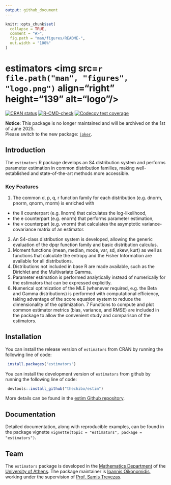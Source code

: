 ```yaml
---
output: github_document
---
```


<!-- README.md is generated from README.Rmd. Please edit that file -->

```r
knitr::opts_chunk$set(
  collapse = TRUE,
  comment = "#>",
  fig.path = "man/figures/README-",
  out.width = "100%"
)
```

# estimators <img src=`r file.path("man", "figures", "logo.png")` align="right" height="139" alt="logo"/>

<!-- badges: start -->
[![CRAN status](https://www.r-pkg.org/badges/version/estimators)](https://CRAN.R-project.org/package=estimators)
[![R-CMD-check](https://github.com/thechibo/estim/actions/workflows/R-CMD-check.yaml/badge.svg)](https://github.com/thechibo/estim/actions/workflows/R-CMD-check.yaml)
[![Codecov test coverage](https://codecov.io/gh/thechibo/estim/branch/main/graph/badge.svg)](https://app.codecov.io/gh/thechibo/estim?branch=main)
<!-- badges: end -->

**Notice**: This package is no longer maintained and will be archived on the 1st of June 2025.  
Please switch to the new package: [`joker`](https://github.com/thechibo/joker).

## Introduction

The `estimators` R package develops an S4 distribution system and performs parameter estimation in common distribution families, making well-established and state-of-the-art methods more accessible.

### Key Features

1. The common d, p, q, r function family for each distribution (e.g. dnorm, pnorm, qnorm, rnorm) is enriched with 
  - the ll counterpart (e.g. llnorm) that calculates the log-likelihood, 
  - the e counterpart (e.g. enorm) that performs parameter estimation,
  - the v counterpart (e.g. vnorm) that calculates the asymptotic variance-covariance matrix of an estimator.
2. An S4-class distribution system is developed, allowing the generic evaluation of the dpqr function family and basic distribution calculus. 
3. Moment functions (mean, median, mode, var, sd, skew, kurt) as well as functions that calculate the entropy and the Fisher Information are available for all distributions.
4. Distributions not included in base R are made available, such as the Dirichlet and the Multivariate Gamma.
5. Parameter estimation is performed analytically instead of numerically for the estimators that can be expressed explicitly.
6. Numerical optimization of the MLE (whenever required, e.g. the Beta and Gamma distributions) is performed with computational efficiency, taking advantage of the score equation system to reduce the dimensionality of the optimization.
7 Functions to compute and plot common estimator metrics (bias, variance, and RMSE) are included in the package to allow the convenient study and comparison of the estimators.

## Installation

You can install the release version of `estimators` from CRAN by running the following line of code:

```r
 install.packages("estimators")
```

You can install the development version of `estimators` from github by running the following line of code:

```r
 devtools::install_github("thechibo/estim")
```

More details can be found in the [estim Github repository](https://github.com/thechibo/estim "estim Github repository").

## Documentation

Detailed documentation, along with reproducible examples, can be found in the package vignette `vignette(topic = "estimators", package = "estimators")`.

## Team

The `estimators` package is developed in the 
[Mathematics Department](https://en.math.uoa.gr/ "Mathematics Department Homepage") of the [University of Athens](https://en.uoa.gr/ "University of Athens Homepage"). The package maintainer is [Ioannis Oikonomidis](http://users.uoa.gr/~goikon/ "Ioannis Oikonomidis Homepage"), working under the supervision of [Prof. Samis Trevezas](http://scholar.uoa.gr/strevezas/ "Samis Trevezas Homepage").
